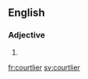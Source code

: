 ==English==

===Adjective===
{{head|en}}

# {{en-comparative of|courtly}}

[[fr:courtlier]]
[[sv:courtlier]]